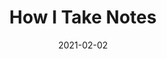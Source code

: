 ---
slug: /blog/notes-workflow
title: How I Take Notes
description: My workflow and notes setup
date: 2021-02-02
isBlogPost: true
---